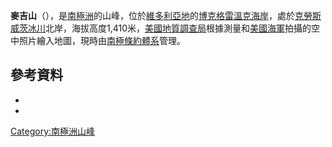 {{coord|74|3|S|164|33|E|source:GNIS|display=title}}

'''麥吉山'''（{{lang-en|Mount McGee}}），是[[南極洲|南極洲]]的山峰，位於[[維多利亞地|維多利亞地]]的[[博克格雷溫克海岸|博克格雷溫克海岸]]，處於[[克勞斯威茨冰川|克勞斯威茨冰川]]北岸，海拔高度1,410米，[[美國地質調查局|美國地質調查局]]根據測量和[[美國海軍|美國海軍]]拍攝的空中照片繪入地圖，現時由[[南極條約體系|南極條約體系]]管理。

==參考資料==
*{{cite gnis | type = antarid | id = 9687| name = Mount McGee | accessdate = 2013-09-06}}
*{{usgs-gazetteer|id=9687}}

{{DEFAULTSORT:Mount McGee}}
[[Category:南極洲山峰|Category:南極洲山峰]]


{{BorchgrevinkCoast-geo-stub}}